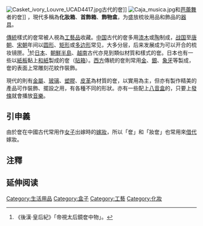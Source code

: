 {{redirect2|妝奩|女子出嫁時攜到夫家的物品|嫁妝}}
[[File:Casket_ivory_Louvre_UCAD4417.jpg|thumb]]古代的奩]]
[[File:Caja_musica.jpg|thumb]]和[[芭蕾舞|芭蕾舞]]者的奩]]
'''{{Ruby|奁|lián}}'''，現代多稱為'''化妝箱'''、'''首飾箱'''、'''飾物盒'''，为盛放梳妆用品和飾品的[[容器|器具]]。

[[傳統|傳統]]樣式的奩常被人視為[[工藝品|工藝品]]收藏。[[中国|中国]]古代的奩多用[[漆木|漆木]]或[[陶|陶]]制成，[[战国|战国]]至[[唐朝|唐朝]]、[[宋朝|宋朝]]年间以[[圆形|圆形]]、[[矩形|矩形]]或[[多边形|多边形]]常见，大多分层，后来发展成为可以开合的梳妆镜匣。<ref>《後漢·皇后紀》「帝視太后鏡奩中物」。</ref>於[[日本|日本]]、[[朝鮮半島|朝鮮半島]]、[[越南|越南]]古代亦見到類似材質和樣式的奩。日本也有一些以[[紙板|紙板]]黏上[[和紙|和紙]]製成的奩（[[貼箱|貼箱]]）。[[西方|西方]]傳統的奩則常用[[金|金]]、[[銀|銀]]、[[象牙|象牙]]等製成，奩的表面上常雕刻花紋作裝飾。

現代的則有[[金屬|金屬]]、[[玻璃|玻璃]]、[[塑膠|塑膠]]、[[皮革|皮革]]為材質的奩，以實用為主，但亦有製作精美的產品可作裝飾、擺設之用，有各種不同的形狀。亦有一些配上[[八音盒|八音盒]]的，只要上[[發條|發條]]就會播放[[音樂|音樂]]。

==引申義==
由於奩在中國古代常用作[[女子|女子]]出嫁時的[[嫁妝|嫁妝]]，所以「奩」和「妝奩」也常用來[[借代法|借代]]嫁妝。
==注釋==
<references />

== 延伸阅读 ==
{{Wikisource further reading}}
[[Category:生活用品|Category:生活用品]]
[[Category:盒子|Category:盒子]]
[[Category:工藝|Category:工藝]]
[[Category:化妝|Category:化妝]]